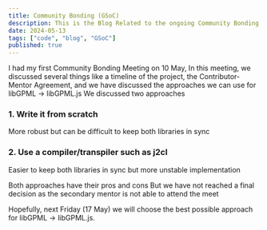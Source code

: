 ```yaml
---
title: Community Bonding (GSoC)
description: This is the Blog Related to the ongoing Community Bonding Period
date: 2024-05-13
tags: ["code", "blog", "GSoC"]
published: true
---
```


I had my first Community Bonding Meeting on 10 May, In this meeting, we discussed several things like a timeline of the project, the Contributor-Mentor Agreement, and we have discussed
the approaches we can use for libGPML -> libGPML.js We discussed two approaches

### 1. Write it from scratch

More robust but can be difficult to keep both libraries in sync

### 2. Use a compiler/transpiler such as j2cl

Easier to keep both libraries in sync but more unstable implementation

Both approaches have their pros and cons But we have not reached a final decision as the secondary mentor is not able to attend the meet

Hopefully, next Friday (17 May) we will choose the best possible approach for libGPML -> libGPML.js.
